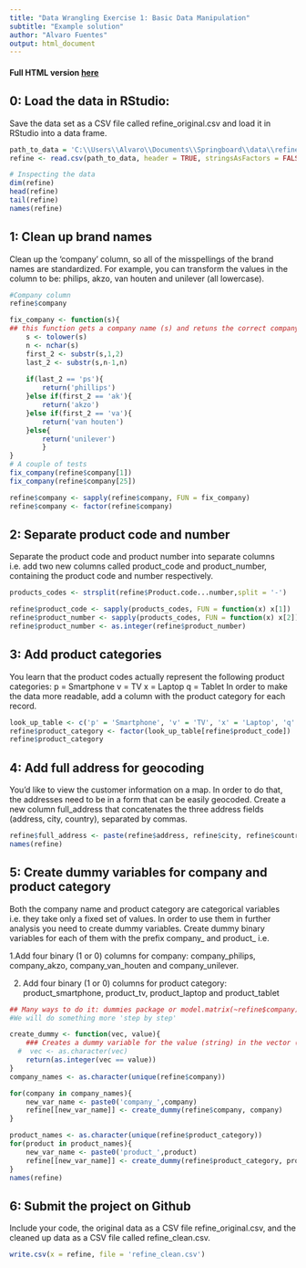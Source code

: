 ```yaml
---
title: "Data Wrangling Exercise 1: Basic Data Manipulation"
subtitle: "Example solution"
author: "Alvaro Fuentes"
output: html_document
---
```


#### Full HTML version [here](https://cdn.rawgit.com/quantcompany/Springboard_FDS/master/Ex1.html)

## 0: Load the data in RStudio:
Save the data set as a CSV file called refine_original.csv and load it in RStudio into a data frame.


```r
path_to_data = 'C:\\Users\\Alvaro\\Documents\\Springboard\\data\\refine_original.csv'
refine <- read.csv(path_to_data, header = TRUE, stringsAsFactors = FALSE)

# Inspecting the data
dim(refine)
head(refine)
tail(refine)
names(refine)
```

## 1: Clean up brand names
Clean up the 'company' column, so all of the misspellings of the brand names are standardized. For example, you can transform the values in the column to be: philips, akzo, van houten and unilever (all lowercase).

```r
#Company column
refine$company

fix_company <- function(s){
## this function gets a company name (s) and retuns the correct company name, one of these: philips, akzo, van houten and unilever
    s <- tolower(s)
    n <- nchar(s)
    first_2 <- substr(s,1,2)
    last_2 <- substr(s,n-1,n)
    
    if(last_2 == 'ps'){
        return('phillips')
    }else if(first_2 == 'ak'){
        return('akzo')
    }else if(first_2 == 'va'){
        return('van houten')
    }else{
        return('unilever')
        }
}
# A couple of tests
fix_company(refine$company[1])
fix_company(refine$company[25])

refine$company <- sapply(refine$company, FUN = fix_company)
refine$company <- factor(refine$company)

```

## 2: Separate product code and number
Separate the product code and product number into separate columns i.e. add two new columns called product_code and product_number, containing the product code and number respectively.

```r
products_codes <- strsplit(refine$Product.code...number,split = '-')

refine$product_code <- sapply(products_codes, FUN = function(x) x[1])
refine$product_number <- sapply(products_codes, FUN = function(x) x[2])
refine$product_number <- as.integer(refine$product_number)

```

## 3: Add product categories
You learn that the product codes actually represent the following product categories:
p = Smartphone
v = TV
x = Laptop
q = Tablet
In order to make the data more readable, add a column with the product category for each record.
```r
look_up_table <- c('p' = 'Smartphone', 'v' = 'TV', 'x' = 'Laptop', 'q' = 'Tablet')
refine$product_category <- factor(look_up_table[refine$product_code])
refine$product_category
```

## 4: Add full address for geocoding
You'd like to view the customer information on a map. In order to do that, the addresses need to be in a form that can be easily geocoded. Create a new column full_address that concatenates the three address fields (address, city, country), separated by commas.

```r
refine$full_address <- paste(refine$address, refine$city, refine$country,sep = ', ')
names(refine)

```

## 5: Create dummy variables for company and product category
Both the company name and product category are categorical variables i.e. they take only a fixed set of values. In order to use them in further analysis you need to create dummy variables. Create dummy binary variables for each of them with the prefix company_ and product_ i.e.

1.Add four binary (1 or 0) columns for company: company_philips, company_akzo, company_van_houten and company_unilever.

2. Add four binary (1 or 0) columns for product category: product_smartphone, product_tv, product_laptop and product_tablet

```r
## Many ways to do it: dummies package or model.matrix(~refine$company)
#We will do something more 'step by step'

create_dummy <- function(vec, value){
    ### Creates a dummy variable for the value (string) in the vector (vec)
  #  vec <- as.character(vec)
    return(as.integer(vec == value))
}
company_names <- as.character(unique(refine$company))

for(company in company_names){
    new_var_name <- paste0('company_',company)
    refine[[new_var_name]] <- create_dummy(refine$company, company)
}

product_names <- as.character(unique(refine$product_category))
for(product in product_names){
    new_var_name <- paste0('product_',product)
    refine[[new_var_name]] <- create_dummy(refine$product_category, product)
}
names(refine)
```

## 6: Submit the project on Github
Include your code, the original data as a CSV file refine_original.csv, and the cleaned up data as a CSV file called refine_clean.csv.

```r
write.csv(x = refine, file = 'refine_clean.csv')
```